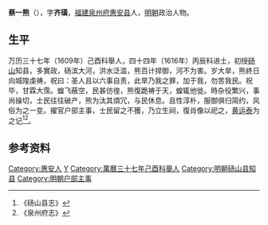 '''蔡一熊'''（{{bd|？||？||}}），字'''齐璜'''，[[福建|福建]][[泉州府|泉州府]][[惠安县|惠安县]]人，[[明朝|明朝]]政治人物。
 
== 生平 ==
万历三十七年（1609年）己酉科舉人，四十四年（1616年）丙辰科进士，初授[[砀山|砀山]]知县，多實政，砀滨大河，洪水泛滥，熊百计捍御，河不为害。岁大旱，熊終日向城隍虔祷，祝曰：圣人且以六事自责，此旱乃我之罪，加于我，勿苦我民。祝毕，甘霖大霈。蝗飞蔽空，民甚彷徨，熊復跪祷于天，蝗辄他徙。時杂役繁兴，事尚操切，士民往往破产，熊为汰其煩冗，与民休息。且性淳朴，服御俱归简约，风俗为之一变。擢官户部主事，士民留之不獲，乃立生祠，復肖像以祀之，[[黄运泰|黄运泰]]为之记<ref>《砀山县志》</ref><ref>《泉州府志》</ref>。
 
==参考资料==
{{reflist}}

{{start box}}
{{s-off}}
{{s-before|[[陳秉良|陳秉良]]}}
{{s-title|明朝碭山縣知縣|1620年－天啟年間}}
{{s-after|[[張兆璋|張兆璋]]}}
{{end box}}

{{萬曆四十四年丙辰科殿試金榜}}
{{明朝人物小作品}}
{{Authority control}}

{{DEFAULTSORT:}}
[[Category:惠安人|Category:惠安人]]
[[Category:蔡姓|Y]]
[[Category:萬曆三十七年己酉科舉人|Category:萬曆三十七年己酉科舉人]]
[[Category:明朝砀山县知县|Category:明朝砀山县知县]]
[[Category:明朝户部主事|Category:明朝户部主事]]
